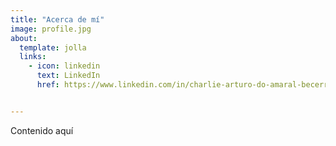 ```yaml
---
title: "Acerca de mí"
image: profile.jpg
about:
  template: jolla
  links:
    - icon: linkedin
      text: LinkedIn
      href: https://www.linkedin.com/in/charlie-arturo-do-amaral-becerra/


---
```


Contenido aquí
